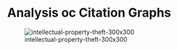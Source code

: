 # Analysis  oc  Citation Graphs

![intellectual-property-theft-300x300](https://cloud.githubusercontent.com/assets/7158671/24915545/1ef0f9f0-1ee0-11e7-882c-e1c16ed93b7e.jpg)
